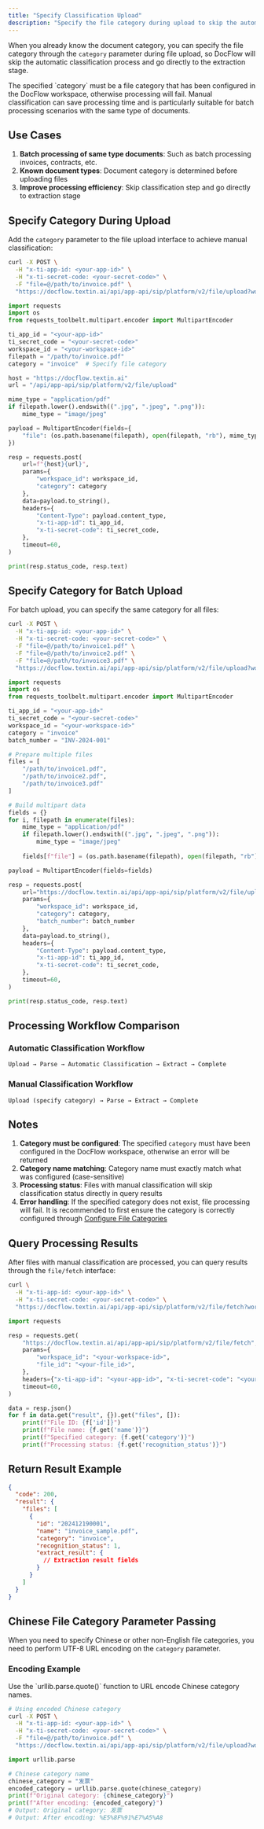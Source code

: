 ```yaml
---
title: "Specify Classification Upload"
description: "Specify the file category during upload to skip the automatic classification process and proceed directly to extraction."
---
```


When you already know the document category, you can specify the file category through the `category` parameter during file upload, so DocFlow will skip the automatic classification process and go directly to the extraction stage.

<Tip>
  The specified `category` must be a file category that has been configured in the DocFlow workspace, otherwise processing will fail.
</Tip>

<Tip>
  Manual classification can save processing time and is particularly suitable for batch processing scenarios with the same type of documents.
</Tip>

## Use Cases

1. **Batch processing of same type documents**: Such as batch processing invoices, contracts, etc.
2. **Known document types**: Document category is determined before uploading files
3. **Improve processing efficiency**: Skip classification step and go directly to extraction stage

## Specify Category During Upload

Add the `category` parameter to the file upload interface to achieve manual classification:

<CodeGroup>

```bash curl icon=terminal wrap
curl -X POST \
  -H "x-ti-app-id: <your-app-id>" \
  -H "x-ti-secret-code: <your-secret-code>" \
  -F "file=@/path/to/invoice.pdf" \
  "https://docflow.textin.ai/api/app-api/sip/platform/v2/file/upload?workspace_id=<your-workspace-id>&category=invoice"
```


```python Python expandable icon=python lines
import requests
import os
from requests_toolbelt.multipart.encoder import MultipartEncoder

ti_app_id = "<your-app-id>"
ti_secret_code = "<your-secret-code>"
workspace_id = "<your-workspace-id>"
filepath = "/path/to/invoice.pdf"
category = "invoice"  # Specify file category

host = "https://docflow.textin.ai"
url = "/api/app-api/sip/platform/v2/file/upload"

mime_type = "application/pdf"
if filepath.lower().endswith((".jpg", ".jpeg", ".png")):
    mime_type = "image/jpeg"

payload = MultipartEncoder(fields={
    "file": (os.path.basename(filepath), open(filepath, "rb"), mime_type)
})

resp = requests.post(
    url=f"{host}{url}",
    params={
        "workspace_id": workspace_id,
        "category": category
    },
    data=payload.to_string(),
    headers={
        "Content-Type": payload.content_type,
        "x-ti-app-id": ti_app_id,
        "x-ti-secret-code": ti_secret_code,
    },
    timeout=60,
)

print(resp.status_code, resp.text)
```

</CodeGroup>

## Specify Category for Batch Upload

For batch upload, you can specify the same category for all files:

<CodeGroup>

```bash curl icon=terminal wrap
curl -X POST \
  -H "x-ti-app-id: <your-app-id>" \
  -H "x-ti-secret-code: <your-secret-code>" \
  -F "file=@/path/to/invoice1.pdf" \
  -F "file=@/path/to/invoice2.pdf" \
  -F "file=@/path/to/invoice3.pdf" \
  "https://docflow.textin.ai/api/app-api/sip/platform/v2/file/upload?workspace_id=<your-workspace-id>&category=invoice&batch_number=INV-2024-001"
```


```python Python expandable icon=python lines
import requests
import os
from requests_toolbelt.multipart.encoder import MultipartEncoder

ti_app_id = "<your-app-id>"
ti_secret_code = "<your-secret-code>"
workspace_id = "<your-workspace-id>"
category = "invoice"
batch_number = "INV-2024-001"

# Prepare multiple files
files = [
    "/path/to/invoice1.pdf",
    "/path/to/invoice2.pdf", 
    "/path/to/invoice3.pdf"
]

# Build multipart data
fields = {}
for i, filepath in enumerate(files):
    mime_type = "application/pdf"
    if filepath.lower().endswith((".jpg", ".jpeg", ".png")):
        mime_type = "image/jpeg"
    
    fields[f"file"] = (os.path.basename(filepath), open(filepath, "rb"), mime_type)

payload = MultipartEncoder(fields=fields)

resp = requests.post(
    url="https://docflow.textin.ai/api/app-api/sip/platform/v2/file/upload",
    params={
        "workspace_id": workspace_id,
        "category": category,
        "batch_number": batch_number
    },
    data=payload.to_string(),
    headers={
        "Content-Type": payload.content_type,
        "x-ti-app-id": ti_app_id,
        "x-ti-secret-code": ti_secret_code,
    },
    timeout=60,
)

print(resp.status_code, resp.text)
```

</CodeGroup>

## Processing Workflow Comparison

### Automatic Classification Workflow

```
Upload → Parse → Automatic Classification → Extract → Complete
```

### Manual Classification Workflow

```
Upload (specify category) → Parse → Extract → Complete
```

## Notes

1. **Category must be configured**: The specified `category` must have been configured in the DocFlow workspace, otherwise an error will be returned
2. **Category name matching**: Category name must exactly match what was configured (case-sensitive)
3. **Processing status**: Files with manual classification will skip classification status directly in query results
4. **Error handling**: If the specified category does not exist, file processing will fail. It is recommended to first ensure the category is correctly configured through [Configure File Categories](../08-faq/setup_category)

## Query Processing Results

After files with manual classification are processed, you can query results through the `file/fetch` interface:

<CodeGroup>

```bash curl icon=terminal wrap
curl \
  -H "x-ti-app-id: <your-app-id>" \
  -H "x-ti-secret-code: <your-secret-code>" \
  "https://docflow.textin.ai/api/app-api/sip/platform/v2/file/fetch?workspace_id=<your-workspace-id>&file_id=<your-file-id>"
```


```python Python expandable icon=python lines
import requests

resp = requests.get(
    "https://docflow.textin.ai/api/app-api/sip/platform/v2/file/fetch",
    params={
        "workspace_id": "<your-workspace-id>",
        "file_id": "<your-file_id>",
    },
    headers={"x-ti-app-id": "<your-app-id>", "x-ti-secret-code": "<your-secret-code>"},
    timeout=60,
)

data = resp.json()
for f in data.get("result", {}).get("files", []):
    print(f"File ID: {f['id']}")
    print(f"File name: {f.get('name')}")
    print(f"Specified category: {f.get('category')}")
    print(f"Processing status: {f.get('recognition_status')}")
```

</CodeGroup>

## Return Result Example

```json expandable
{
  "code": 200,
  "result": {
    "files": [
      {
        "id": "202412190001",
        "name": "invoice_sample.pdf",
        "category": "invoice",
        "recognition_status": 1,
        "extract_result": {
          // Extraction result fields
        }
      }
    ]
  }
}
```

## Chinese File Category Parameter Passing

When you need to specify Chinese or other non-English file categories, you need to perform UTF-8 URL encoding on the `category` parameter.

### Encoding Example

<Tip>
  Use the `urllib.parse.quote()` function to URL encode Chinese category names.
</Tip>

<CodeGroup>

```bash curl icon=terminal wrap
# Using encoded Chinese category
curl -X POST \
  -H "x-ti-app-id: <your-app-id>" \
  -H "x-ti-secret-code: <your-secret-code>" \
  -F "file=@/path/to/invoice.pdf" \
  "https://docflow.textin.ai/api/app-api/sip/platform/v2/file/upload?workspace_id=<your-workspace-id>&category=%E5%8F%91%E7%A5%A8"
```


```python Python expandable icon=python lines
import urllib.parse

# Chinese category name
chinese_category = "发票"
encoded_category = urllib.parse.quote(chinese_category)
print(f"Original category: {chinese_category}")
print(f"After encoding: {encoded_category}")
# Output: Original category: 发票
# Output: After encoding: %E5%8F%91%E7%A5%A8
```

</CodeGroup>